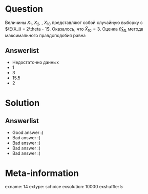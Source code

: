 Question
========
Величины $X_1$, $X_2$, \ldots, $X_{10}$ представляют собой случайную выборку с $\E(X_i) = 2\theta - 1$. Оказалось, что $\bar X_{10}=3$. Оценка $\hat\theta_{ML}$ метода максимального правдоподобия равна


Answerlist
----------
*  Недостаточно данных
*  $1$
*  $3$
*  $15.5$
*  $2$

Solution
========

Answerlist
----------
*  Good answer :)
*  Bad answer :(
*  Bad answer :(
*  Bad answer :(
*  Bad answer :(

Meta-information
================
exname: 14
extype: schoice
exsolution: 10000
exshuffle: 5
